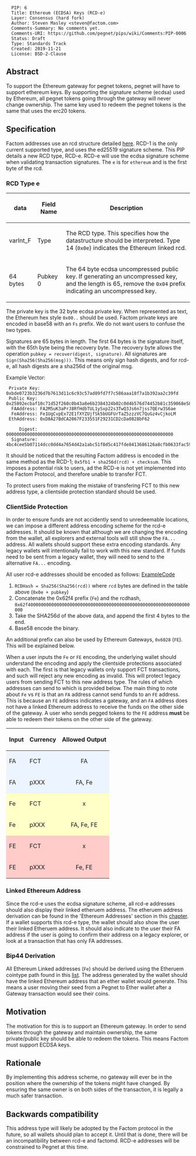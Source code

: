 
<pre>
  PIP: 6
  Title: Ethereum (ECDSA) Keys (RCD-e)
  Layer: Consensus (hard fork)
  Author: Steven Masley <steven@factom.com>
  Comments-Summary: No comments yet.
  Comments-URI: https://github.com/pegnet/pips/wiki/Comments:PIP-0006
  Status: Draft
  Type: Standards Track
  Created: 2019-11-21
  License: BSD-2-Clause
</pre>

==Abstract==

To support the Ethereum gateway for pegnet tokens, pegnet will have to support ethereum keys. By supporting the signature scheme (ecdsa) used by Ethereum, all pegnet tokens going through the gateway will never change ownership. The same key used to redeem the pegnet tokens is the same that uses the erc20 tokens.

==Specification==

Factom addresses use an rcd structure detailed [https://github.com/FactomProject/FactomDocs/blob/master/factomDataStructureDetails.md#redeem-condition-datastructure-rcd here]. RCD-1 is the only current supported type, and uses the ed25519 signature scheme. This PIP details a new RCD type, RCD-e. RCD-e will use the ecdsa signature scheme when validating transaction signatures. The  <code>e</code> is for <code>ethereum</code> and is the first byte of the rcd.

===RCD Type e===

{| class="wikitable"
! data
! Field Name
! Description
|-
| varInt_F
| Type
| The RCD type.  This specifies how the datastructure should be interpreted.  Type 14 (<code>0x0e</code>) indicates the Ethereum linked rcd.
|-
| 64 bytes
| Pubkey 0
| The 64 byte ecdsa uncompressed public key. If generating an uncompressed key, and the length is 65, remove the <code>0x04</code> prefix indicating an uncompressed key.
|}

The private key is the 32 byte ecdsa private key. When represented as text, the Ethereum hex style <code>0x00..</code> should be used. Factom private keys are encoded in base58 with an <code>Fs</code> prefix. We do not want users to confuse the two types.

Signatures are 65 bytes in length. The first 64 bytes is the signature itself, with the 65th byte being the recovery byte. The recovery byte allows the operation <code>pubkey = recover(digest, signature)</code>. All signatures are <code>Sign(Sha256(Sha256(msg)))</code>. This means only sign hash digests, and for rcd-e, all hash digests are a sha256d of the original msg.

Example Vector:

<pre>
 Private Key: 0xbde0723b3236d7b7613d11c6c93c57ad89fd7f7c586aaa18f7a1b392aa2c39fd
 Public Key: 0x25892ecbaf10c71d52f260c0b43a8e6b2384324b02c0d4b576d74452b81c359068e584b8831287a1a21b21fd2ac0c0e326cfcdaff27df14261a78bee0e0177d4
  FAAddress: FA2M5uK3aPrJ8RfHdbTUL1ySxp22s3TwQ3Js6n7jss7QErw3S6ae
  FeAddress: Fe1UgCvpEx72E1fXYZUjfSk5bUGFUrTaZ5zzzVC7QuGz4vCjkoLM
 EthAddress: 0xD8A27BdCA2067F233551F29231CD2cDa0828bF62
 
     Digest: 0000000000000000000000000000000000000000000000000000000000000000
  Signature: 4bc4cee5b07114dcc0dd4a7654d42a1abc51f8d5c417fde8413686126a8cfb0633fac598664c46ec88be878f8fe9c3245e8385e00be107f021a937ab73d09d7a00
</pre>

It should be noticed that the resulting Factom address is encoded in the same method as the RCD-1; <code>0x5fb1 + sha256d(rcd) + checksum</code>. This imposes a potential risk to users, ad the RCD-e is not yet implemented into the Factom Protocol, and therefore unable to transfer FCT.

To protect users from making the mistake of transfering FCT to this new address type, a clientside protection standard should be used.

===ClientSide Protection===

In order to ensure funds are not accidently send to unredeemable locations, we can impose a different address encoding scheme for the rcd-e addresses. It should be known that although we are changing the encoding from the wallet, all explorers and external tools will still show the <code>FA...</code> address. All wallets should support these extra encoding standards. Any legacy wallets will intentionally fail to work with this new standard. If funds need to be sent from a legacy wallet, they will need to send to the alternative <code>FA...</code> encoding.

All user rcd-e addresses should be encoded as follows: [https://play.golang.org/p/95IShJNH9-V ExampleCode]

# <code>RCDHash = Sha256(Sha256(rcd))</code> where <code>rcd</code> bytes are defined in the table above (<code>0x0e + pubkey</code>)
# Concatenate the 0x62f4 prefix (<code>Fe</code>) and the rcdhash, <code>0x62f40000000000000000000000000000000000000000000000000000000000000000</code>
# Take the SHA256d of the above data, and append the first 4 bytes to the end. 
# Base58 encode the binary. 

An additional prefix can also be used by Ethereum Gateways, <code>0x6028</code> (<code>FE</code>). This will be explained below.

When a user inputs the <code>Fe</code> or <code>FE</code> encoding, the underlying wallet should understand the encoding and apply the clientside protections associated with each. The first is that legacy wallets only support FCT transactions, and such will reject any new encoding as invalid. This will protect legacy users from sending FCT to this new address type. The rules of which addresses can send to which is provided below. The main thing to note about <code>Fe</code> vs <code>FE</code> is that an <code>FA</code> address cannot send funds to an <code>FE</code> address. This is because an <code>FE</code> address indicates a gateway, and an <code>FA</code> address does not have a linked Ethereum address to receive the funds on the other side of the gateway. A user who sends pegged tokens to the <code>FE</code> address '''must''' be able to redeem their tokens on the other side of the gateway.

{| class="wikitable"
! Input
! Currency
! style="text-align: center;" | Allowed Output
|-
| style="background-color:#ecf4ff;" | FA
| style="background-color:#ecf4ff;" | FCT
| style="text-align: center; background-color:#ecf4ff;" | FA
|-
| style="background-color:#ecf4ff;" | FA
| style="background-color:#ecf4ff;" | pXXX
| style="text-align: center; background-color:#ecf4ff;" | FA, Fe
|-
| style="background-color:#ffffc7;" | Fe
| style="background-color:#ffffc7;" | FCT
| style="text-align: center; background-color:#ffffc7;" | x
|-
| style="background-color:#ffffc7;" | Fe
| style="background-color:#ffffc7;" | pXXX
| style="text-align: center; background-color:#ffffc7;" | FA, Fe, FE
|-
| style="background-color:#ffccc9;" | FE
| style="background-color:#ffccc9;" | FCT
| style="text-align: center; background-color:#ffccc9;" | x
|-
| style="background-color:#ffccc9;" | FE
| style="background-color:#ffccc9;" | pXXX
| style="text-align: center; background-color:#ffccc9;" | Fe, FE
|}

===Linked Ethereum Address===

Since the rcd-e uses the ecdsa signature scheme, all rcd-e addresses should also display their linked etheruem address. The etheruem address derivation can be found in the 'Ethereum Addresses' section in this [https://www.oreilly.com/library/view/mastering-ethereum/9781491971932/ch04.html chapter]. If a wallet supports this rcd-e type, the wallet should also show the user their linked Etheruem address. It should also indicate to the user their FA address if the user is going to confirm their address on a legacy explorer, or look at a transaction that has only FA addresses.

===Bip44 Derivation===

All Ethereum Linked addresses (<code>Fe</code>) should be derived using the Etheruem cointype path found in this [https://github.com/satoshilabs/slips/blob/master/slip-0044.md list]. The address generated by the wallet should have the linked Ethereum address that an ether wallet would generate. This means a user moving their seed from a Pegnet to Ether wallet after a Gateway transaction would see their coins.


==Motivation==

The motivation for this is to support an Ethereum gateway. In order to send tokens through the gateway and maintain ownership, the same private/public key should be able to redeem the tokens. This means Factom must support ECDSA keys.

==Rationale==

By implementing this address scheme, no gateway will ever be in the position where the ownership of the tokens might have changed. By ensuring the same owner is on both sides of the transaction, it is legally a much safer transaction. 


==Backwards compatibility==

This address type will likely be adopted by the Factom protocol in the future, so all wallets should plan to accept it. Until that is done, there will be an incompatibility between rcd-e and factomd. RCD-e addresses will be constrained to Pegnet at this time.